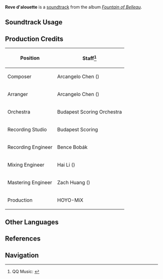 {{Soundtrack Infobox
|image          = Fountain of Belleau.png
|album          = Fountain of Belleau
|disc           = 2
|number         = 42
|featured       = 
|featured2      = 
|featured3      = 
|featured_disc  = 
|featured_disc2 = 
|featured_disc3 = 
|youtube_id     = hkmOP6XlNXI
|spotify_id     = 34lfGMKF3TPh69XvVuyPtR
|previous       = Clement Rillet
|next           = Que le vent soit doux
}}
'''Reve d'alouette''' is a [[soundtrack]] from the album ''[[Fountain of Belleau]]''.

==Soundtrack Usage==
{{Soundtrack Usage
|quest    = 
|location = Belleau Region//day;;Beryl Region//day;;Court of Fontaine Region//day;;Erinnyes Forest//day;;Morte Region//day
|domain   = 
|eventgameplay = Discover Teyvat//Fontaine
}}

==Production Credits==
{| class="wikitable"
! Position
! Staff<ref>QQ Music: [https://y.qq.com/n/ryqq/songDetail/0024DT1X2lDNz3 {{zh|云雀的梦觉 Reve d'alouette}}]</ref>
|-
! Composer
| Arcangelo Chen ({{zh|陈子敏}})
|-
! Arranger
| Arcangelo Chen ({{zh|陈子敏}})
|-
! Orchestra
| Budapest Scoring Orchestra
|-
! Recording Studio
| Budapest Scoring
|-
! Recording Engineer
| Bence Bobák
|-
! Mixing Engineer
| Hai Li ({{zh|李海}})
|-
! Mastering Engineer
| Zach Huang ({{zh|黄巍}})
|-
! Production
| HOYO-MiX
|}
<!--
==Videos==
<gallery>
</gallery>

==Trivia==
-->
==Other Languages==
{{Other Languages
|en      = Reve d'alouette
|en_lang = fr
|en_tl   = Dream of Lark
|zhs     = 云雀的梦觉
|zhs_rm  = 
|zhs_tl  = 
|ja      = 雲雀の目覚め
|ja_rm   = Hibari no Mezame
|ja_tl   = 
|fr      = Rêve d'alouette
|fr_tl   = Dream of Lark
}}

==References==
{{Reflist}}

==Navigation==
{{Soundtrack Navbox|Fountain of Belleau}}